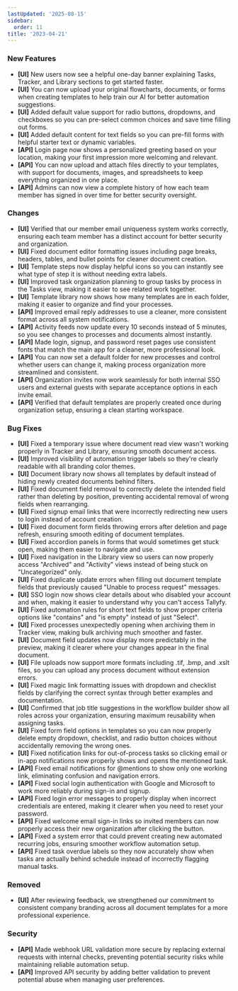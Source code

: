 ```yaml
---
lastUpdated: '2025-08-15'
sidebar:
  order: 11
title: '2023-04-21'
---
```


### New Features

- **[UI]** New users now see a helpful one-day banner explaining Tasks, Tracker, and Library sections to get started faster.
- **[UI]** You can now upload your original flowcharts, documents, or forms when creating templates to help train our AI for better automation suggestions.
- **[UI]** Added default value support for radio buttons, dropdowns, and checkboxes so you can pre-select common choices and save time filling out forms.
- **[UI]** Added default content for text fields so you can pre-fill forms with helpful starter text or dynamic variables.
- **[API]** Login page now shows a personalized greeting based on your location, making your first impression more welcoming and relevant.
- **[API]** You can now upload and attach files directly to your templates, with support for documents, images, and spreadsheets to keep everything organized in one place.
- **[API]** Admins can now view a complete history of how each team member has signed in over time for better security oversight.

### Changes

- **[UI]** Verified that our member email uniqueness system works correctly, ensuring each team member has a distinct account for better security and organization.
- **[UI]** Fixed document editor formatting issues including page breaks, headers, tables, and bullet points for cleaner document creation.
- **[UI]** Template steps now display helpful icons so you can instantly see what type of step it is without needing extra labels.
- **[UI]** Improved task organization planning to group tasks by process in the Tasks view, making it easier to see related work together.
- **[UI]** Template library now shows how many templates are in each folder, making it easier to organize and find your processes.
- **[API]** Improved email reply addresses to use a cleaner, more consistent format across all system notifications.
- **[API]** Activity feeds now update every 10 seconds instead of 5 minutes, so you see changes to processes and documents almost instantly.
- **[API]** Made login, signup, and password reset pages use consistent fonts that match the main app for a cleaner, more professional look.
- **[API]** You can now set a default folder for new processes and control whether users can change it, making process organization more streamlined and consistent.
- **[API]** Organization invites now work seamlessly for both internal SSO users and external guests with separate acceptance options in each invite email.
- **[API]** Verified that default templates are properly created once during organization setup, ensuring a clean starting workspace.

### Bug Fixes

- **[UI]** Fixed a temporary issue where document read view wasn't working properly in Tracker and Library, ensuring smooth document access.
- **[UI]** Improved visibility of automation trigger labels so they're clearly readable with all branding color themes.
- **[UI]** Document library now shows all templates by default instead of hiding newly created documents behind filters.
- **[UI]** Fixed document field removal to correctly delete the intended field rather than deleting by position, preventing accidental removal of wrong fields when rearranging.
- **[UI]** Fixed signup email links that were incorrectly redirecting new users to login instead of account creation.
- **[UI]** Fixed document form fields throwing errors after deletion and page refresh, ensuring smooth editing of document templates.
- **[UI]** Fixed accordion panels in forms that would sometimes get stuck open, making them easier to navigate and use.
- **[UI]** Fixed navigation in the Library view so users can now properly access "Archived" and "Activity" views instead of being stuck on "Uncategorized" only.
- **[UI]** Fixed duplicate update errors when filling out document template fields that previously caused "Unable to process request" messages.
- **[UI]** SSO login now shows clear details about who disabled your account and when, making it easier to understand why you can't access Tallyfy.
- **[UI]** Fixed automation rules for short text fields to show proper criteria options like "contains" and "is empty" instead of just "Select".
- **[UI]** Fixed processes unexpectedly opening when archiving them in Tracker view, making bulk archiving much smoother and faster.
- **[UI]** Document field updates now display more predictably in the preview, making it clearer where your changes appear in the final document.
- **[UI]** File uploads now support more formats including .tif, .bmp, and .xslt files, so you can upload any process document without extension errors.
- **[UI]** Fixed magic link formatting issues with dropdown and checklist fields by clarifying the correct syntax through better examples and documentation.
- **[UI]** Confirmed that job title suggestions in the workflow builder show all roles across your organization, ensuring maximum reusability when assigning tasks.
- **[UI]** Fixed form field options in templates so you can now properly delete empty dropdown, checklist, and radio button choices without accidentally removing the wrong ones.
- **[UI]** Fixed notification links for out-of-process tasks so clicking email or in-app notifications now properly shows and opens the mentioned task.
- **[API]** Fixed email notifications for @mentions to show only one working link, eliminating confusion and navigation errors.
- **[API]** Fixed social login authentication with Google and Microsoft to work more reliably during sign-in and signup.
- **[API]** Fixed login error messages to properly display when incorrect credentials are entered, making it clearer when you need to reset your password.
- **[API]** Fixed welcome email sign-in links so invited members can now properly access their new organization after clicking the button.
- **[API]** Fixed a system error that could prevent creating new automated recurring jobs, ensuring smoother workflow automation setup.
- **[API]** Fixed task overdue labels so they now accurately show when tasks are actually behind schedule instead of incorrectly flagging manual tasks.

### Removed

- **[UI]** After reviewing feedback, we strengthened our commitment to consistent company branding across all document templates for a more professional experience.

### Security

- **[API]** Made webhook URL validation more secure by replacing external requests with internal checks, preventing potential security risks while maintaining reliable automation setup.
- **[API]** Improved API security by adding better validation to prevent potential abuse when managing user preferences.